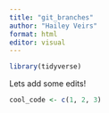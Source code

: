 ```yaml
---
title: "git_branches"
author: "Hailey Veirs"
format: html
editor: visual
---
```


```r
library(tidyverse)

```

Lets add some edits!

```r
cool_code <- c(1, 2, 3)

```


